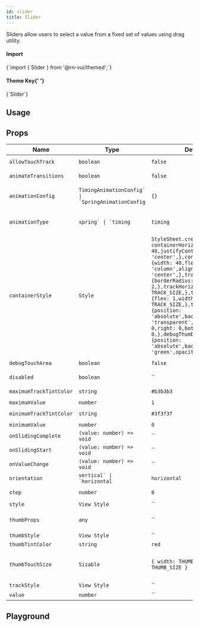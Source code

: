 ```yaml
---
id: slider
title: Slider
---
```



<IconsStyle />

Sliders allow users to select a value from a fixed set of values using drag utility.

<div class="row inline-flex-center">
  <div class="col col--3">
    <h4>Import</h4>
  </div>
  <div class="col col--9">
    <CodeBlock>{`import { Slider } from '@rn-vui/themed';`}</CodeBlock>
  </div>
  <div class="col col--3">
    <h4>
      Theme Key{' '}
      <a href="../customizing#using-themeprovider">
        <BiInfoCircle />
      </a>
    </h4>
  </div>
  <div class="col col--9">
    <CodeBlock>{`Slider`}</CodeBlock>
  </div>
</div>

## Usage

<Usage />

## Props

<div class='table-responsive'>

| Name                    | Type                                                   | Default                                                                                                                                                                                                                                                                                                                                                                                                                                                                            | Description                                                                                                                                                                                                     |
| ----------------------- | ------------------------------------------------------ | ---------------------------------------------------------------------------------------------------------------------------------------------------------------------------------------------------------------------------------------------------------------------------------------------------------------------------------------------------------------------------------------------------------------------------------------------------------------------------------- | --------------------------------------------------------------------------------------------------------------------------------------------------------------------------------------------------------------- |
| `allowTouchTrack`       | `boolean`                                              | `false`                                                                                                                                                                                                                                                                                                                                                                                                                                                                            | `If true, thumb will respond and jump to any touch along the track.`                                                                                                                                            |
| `animateTransitions`    | `boolean`                                              | `false`                                                                                                                                                                                                                                                                                                                                                                                                                                                                            | `Set to true if you want to use the default 'spring' animation.`                                                                                                                                                |
| `animationConfig`       | `` TimingAnimationConfig` \| `SpringAnimationConfig `` | `{}`                                                                                                                                                                                                                                                                                                                                                                                                                                                                               | `Used to configure the animation parameters. These are the same parameters in the [Animated library](https://reactnative.dev/docs/animations.html).`                                                            |
| `animationType`         | `` spring` \| `timing ``                               | `timing`                                                                                                                                                                                                                                                                                                                                                                                                                                                                           | `Set to 'spring' or 'timing' to use one of those two types of animations with the default [animation properties](https://reactnative.dev/docs/animations.html).`                                                |
| `containerStyle`        | `Style`                                                | `StyleSheet.create({ containerHorizontal: {height: 40,justifyContent: 'center',},containerVertical: {width: 40,flexDirection: 'column',alignItems: 'center',},track: {borderRadius: TRACK_SIZE / 2,},trackHorizontal: {height: TRACK_SIZE,},trackVertical: {flex: 1,width: TRACK_SIZE,},touchArea: {position: 'absolute',backgroundColor: 'transparent',top: 0,left: 0,right: 0,bottom: 0,},debugThumbTouchArea: {position: 'absolute',backgroundColor: 'green',opacity: 0.5,},})` | `Apply style to the container of the slider.`                                                                                                                                                                   |
| `debugTouchArea`        | `boolean`                                              | `false`                                                                                                                                                                                                                                                                                                                                                                                                                                                                            | `Set this to true to visually see the thumb touch rect in green.`                                                                                                                                               |
| `disabled`              | `boolean`                                              | ``                                                                                                                                                                                                                                                                                                                                                                                                                                                                                 | `If true the user won't be able to move the slider.`                                                                                                                                                            |
| `maximumTrackTintColor` | `string`                                               | `#b3b3b3`                                                                                                                                                                                                                                                                                                                                                                                                                                                                          | `The color used for the track to the right of the button.`                                                                                                                                                      |
| `maximumValue`          | `number`                                               | `1`                                                                                                                                                                                                                                                                                                                                                                                                                                                                                | `Initial maximum value of the slider.`                                                                                                                                                                          |
| `minimumTrackTintColor` | `string`                                               | `#3f3f3f`                                                                                                                                                                                                                                                                                                                                                                                                                                                                          | `The color used for the track to the left of the button.`                                                                                                                                                       |
| `minimumValue`          | `number`                                               | `0`                                                                                                                                                                                                                                                                                                                                                                                                                                                                                | `Initial minimum value of the slider.`                                                                                                                                                                          |
| `onSlidingComplete`     | `(value: number) => void`                              | ``                                                                                                                                                                                                                                                                                                                                                                                                                                                                                 | `Callback called when the user finishes changing the value (e.g. when the slider is released).`                                                                                                                 |
| `onSlidingStart`        | `(value: number) => void`                              | ``                                                                                                                                                                                                                                                                                                                                                                                                                                                                                 | `Callback called when the user starts changing the value (e.g. when the slider is pressed).`                                                                                                                    |
| `onValueChange`         | `(value: number) => void`                              | ``                                                                                                                                                                                                                                                                                                                                                                                                                                                                                 | `Callback continuously called while the user is dragging the slider.`                                                                                                                                           |
| `orientation`           | `` vertical` \| `horizontal ``                         | `horizontal`                                                                                                                                                                                                                                                                                                                                                                                                                                                                       | `Set the orientation of the slider.`                                                                                                                                                                            |
| `step`                  | `number`                                               | `0`                                                                                                                                                                                                                                                                                                                                                                                                                                                                                | `Step value of the slider. The value should be between 0 and maximumValue - minimumValue).`                                                                                                                     |
| `style`                 | `View Style`                                           | ``                                                                                                                                                                                                                                                                                                                                                                                                                                                                                 | `The style applied to the slider container.`                                                                                                                                                                    |
| `thumbProps`            | `any`                                                  | ``                                                                                                                                                                                                                                                                                                                                                                                                                                                                                 | `The props applied to the thumb. Uses `Component`prop which can accept`Animated` components.`                                                                                                                   |
| `thumbStyle`            | `View Style`                                           | ``                                                                                                                                                                                                                                                                                                                                                                                                                                                                                 | `The style applied to the thumb.`                                                                                                                                                                               |
| `thumbTintColor`        | `string`                                               | `red`                                                                                                                                                                                                                                                                                                                                                                                                                                                                              | `The color used for the thumb.`                                                                                                                                                                                 |
| `thumbTouchSize`        | `Sizable`                                              | `{ width: THUMB_SIZE, height: THUMB_SIZE }`                                                                                                                                                                                                                                                                                                                                                                                                                                        | `The size of the touch area that allows moving the thumb. The touch area has the same center as the visible thumb. This allows to have a visually small thumb while still allowing the user to move it easily.` |
| `trackStyle`            | `View Style`                                           | ``                                                                                                                                                                                                                                                                                                                                                                                                                                                                                 | `The style applied to the track.`                                                                                                                                                                               |
| `value`                 | `number`                                               | ``                                                                                                                                                                                                                                                                                                                                                                                                                                                                                 | `Initial value of the slider.`                                                                                                                                                                                  |

</div>

## Playground

<Play />
